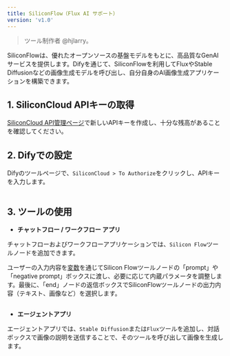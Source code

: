 ```yaml
---
title: SiliconFlow（Flux AI サポート）
version: 'v1.0'
---
```


> ツール制作者 @hjlarry。

SiliconFlowは、優れたオープンソースの基盤モデルをもとに、高品質なGenAIサービスを提供します。Difyを通じて、SiliconFlowを利用してFluxやStable Diffusionなどの画像生成モデルを呼び出し、自分自身のAI画像生成アプリケーションを構築できます。

## 1. SiliconCloud APIキーの取得

[SiliconCloud API管理ページ](https://cloud.siliconflow.cn/account/ak)で新しいAPIキーを作成し、十分な残高があることを確認してください。

## 2. Difyでの設定

Difyのツールページで、`SiliconCloud > To Authorize`をクリックし、APIキーを入力します。

<Frame caption="">
  <img src="../../../../img/截屏2024-09-27 13.04.16.png" alt="" />
</Frame>

## 3. ツールの使用

* **チャットフロー / ワークフロー アプリ**

チャットフローおよびワークフローアプリケーションでは、`Silicon Flow`ツールノードを追加できます。

ユーザーの入力内容を[変数](../../build-app/flow-app/variables)を通じてSilicon Flowツールノードの「prompt」や「negative prompt」ボックスに渡し、必要に応じて内蔵パラメータを調整します。最後に、「end」ノードの返信ボックスでSiliconFlowツールノードの出力内容（テキスト、画像など）を選択します。

<Frame caption="">
  <img src="../../../../img/截屏2024-09-27 13.17.40.png" alt="" />
</Frame>

* **エージェントアプリ**

エージェントアプリでは、`Stable Diffusion`または`Flux`ツールを追加し、対話ボックスで画像の説明を送信することで、そのツールを呼び出して画像を生成します。

<Frame caption="">
  <img src="../../../../img/截屏2024-09-27 13.14.16.png" alt="" />
</Frame>

<Frame caption="">
  <img src="../../../../img/截屏2024-09-27 13.13.06.png" alt="" />
</Frame>
